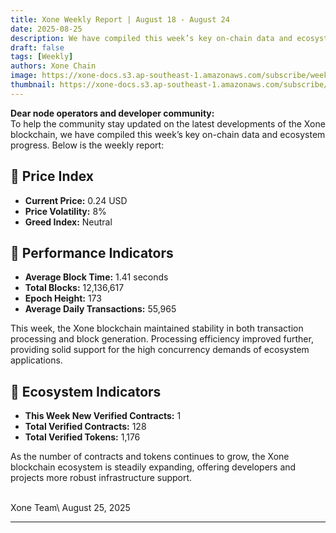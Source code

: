 ```yaml
---
title: Xone Weekly Report | August 18 - August 24
date: 2025-08-25
description: We have compiled this week’s key on-chain data and ecosystem progress.
draft: false
tags: [Weekly]
authors: Xone Chain
image: https://xone-docs.s3.ap-southeast-1.amazonaws.com/subscribe/weekly/banner.jpg
thumbnail: https://xone-docs.s3.ap-southeast-1.amazonaws.com/subscribe/weekly/banner.jpg
---
```



**Dear node operators and developer community:**
<br/>
To help the community stay updated on the latest developments of the Xone blockchain, we have compiled this week’s key on-chain data and ecosystem progress. Below is the weekly report:
 
## 🔹 Price Index

- **Current Price:** 0.24 USD
- **Price Volatility:** 8%
- **Greed Index:** Neutral
 
## 🔹 Performance Indicators

- **Average Block Time:** 1.41 seconds
- **Total Blocks:** 12,136,617
- **Epoch Height:** 173
- **Average Daily Transactions:** 55,965

This week, the Xone blockchain maintained stability in both transaction processing and block generation. Processing efficiency improved further, providing solid support for the high concurrency demands of ecosystem applications.
 
## 🔹 Ecosystem Indicators

- **This Week New Verified Contracts:** 1
- **Total Verified Contracts:** 128
- **Total Verified Tokens:** 1,176

As the number of contracts and tokens continues to grow, the Xone blockchain ecosystem is steadily expanding, offering developers and projects more robust infrastructure support.

<br/>
Xone Team\
August 25, 2025

---

<ContactInfo />